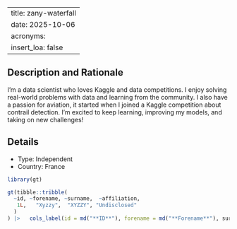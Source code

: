 
---
title: zany-waterfall
date: 2025-10-06
acronyms:
  insert_loa: false
---

## Description and Rationale

I’m a data scientist who loves Kaggle and data competitions. I enjoy solving real-world problems with data and learning from the community. I also have a passion for aviation, it started when I joined a Kaggle competition about contrail detection. I’m excited to keep learning, improving my models, and taking on new challenges!

## Details

* Type: Independent
* Country: France

```r
library(gt)

gt(tibble::tribble(
  ~id, ~forename, ~surname,  ~affiliation,
   1L,   "Xyzzy",  "XYZZY", "Undisclosed"
  )
) |>   cols_label(id = md("**ID**"), forename = md("**Forename**"), surname ~ md("**Surname**"), affiliation ~ md("**Affiliation**"))
```
